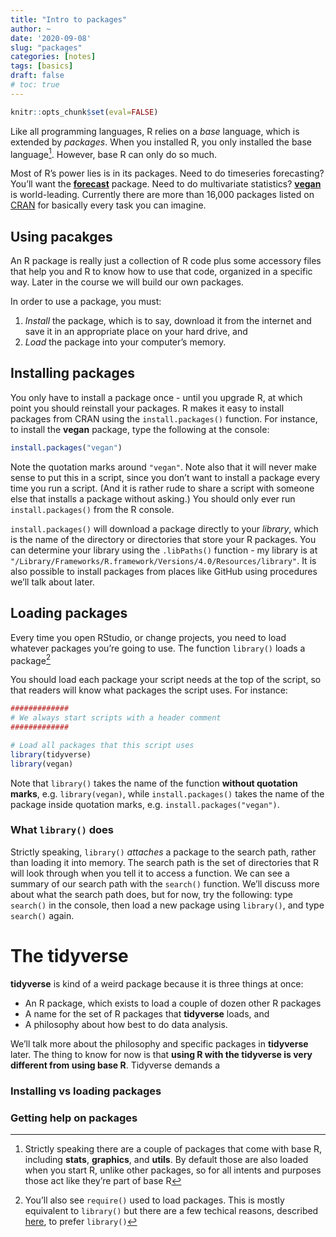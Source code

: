 ```yaml
---
title: "Intro to packages"
author: ~
date: '2020-09-08'
slug: "packages"
categories: [notes]
tags: [basics]
draft: false
# toc: true
---
```


```r
knitr::opts_chunk$set(eval=FALSE)
```


Like all programming languages, R relies on a *base* language, which is extended by *packages*. When you installed R, you only installed the base language^[Strictly speaking there are a couple of packages that come with base R, including **stats**, **graphics**, and **utils**. By default those are also loaded when you start R, unlike other packages, so for all intents and purposes those act like they're part of base R]. However, base R can only do so much. 

Most of R's power lies is in its packages. Need to do timeseries forecasting? You'll want the [**forecast**]() package. Need to do multivariate statistics? [**vegan**]() is world-leading. Currently there are more than 16,000 packages listed on [CRAN](https://cran.r-project.org/web/packages/index.html) for basically every task you can imagine. 

## Using pacakges

An R package is really just a collection of R code plus some accessory files that help you and R to know how to use that code, organized in a specific way. Later in the course we will build our own packages. 

In order to use a package, you must:

1. *Install* the package, which is to say, download it from the internet and save it in an appropriate place on your hard drive, and
2. *Load* the package into your computer's memory.

## Installing packages

You only have to install a package once - until you upgrade R, at which point you should reinstall your packages. R makes it easy to install packages from CRAN using the `install.packages()` function. For instance, to install the **vegan** package, type the following at the console:
```r
install.packages("vegan")
```
Note the quotation marks around `"vegan"`. Note also that it will never make sense to put this in a script, since you don't want to install a package every time you run a script. (And it is rather rude to share a script with someone else that installs a package without asking.) You should only ever run `install.packages()` from the R console.

`install.packages()` will download a package directly to your *library*, which is the name of the directory or directories that store your R packages. You can determine your library using the `.libPaths()` function - my library is at `"/Library/Frameworks/R.framework/Versions/4.0/Resources/library"`. It is also possible to install packages from places like GitHub using procedures we'll talk about later.

## Loading packages

Every time you open RStudio, or change projects, you need to load whatever packages you're going to use. The function `library()` loads a package^[You'll also see `require()` used to load packages. This is mostly equivalent to `library()` but there are a few techical reasons, described [here](https://yihui.org/en/2014/07/library-vs-require/), to prefer `library()`]

You should load each package your script needs at the top of the script, so that readers will know what packages the script uses. For instance:

```r
#############
# We always start scripts with a header comment
#############

# Load all packages that this script uses
library(tidyverse)
library(vegan)
```

Note that `library()` takes the name of the function **without quotation marks**, e.g. `library(vegan)`, while `install.packages()` takes the name of the package inside quotation marks, e.g. `install.packages("vegan")`.

### What `library()` does

Strictly speaking, `library()` *attaches* a package to the search path, rather than loading it into memory. The search path is the set of directories that R will look through when you tell it to access a function. We can see a summary of our search path with the `search()` function. We'll discuss more about what the search path does, but for now, try the following: type `search()` in the console, then load a new package using `library()`, and type `search()` again.


# The **tidyverse**

**tidyverse** is kind of a weird package because it is three things at once:

* An R package, which exists to load a couple of dozen other R packages
* A name for the set of R packages that **tidyverse** loads, and
* A philosophy about how best to do data analysis.

We'll talk more about the philosophy and specific packages in **tidyverse** later. The thing to know for now is that **using R with the tidyverse is very different from using base R**. Tidyverse demands a 

### Installing vs loading packages

### Getting help on packages
